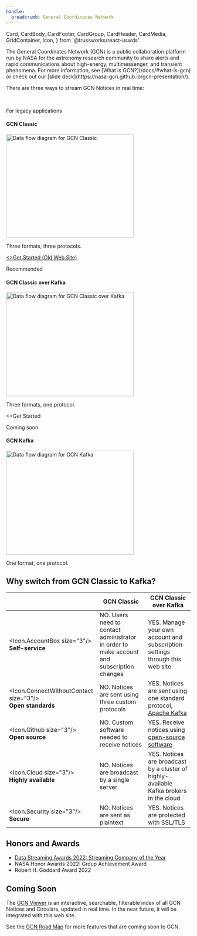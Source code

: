 ```yaml
---
handle:
  breadcrumb: General Coordinates Network
---
```


  Card,
  CardBody,
  CardFooter,
  CardGroup,
  CardHeader,
  CardMedia,
  GridContainer,
  Icon,
} from '@trussworks/react-uswds'



<Hero />

<GridContainer className="usa-section">
  The General Coordinates Network (GCN) is a public collaboration platform run by NASA for the astronomy research community to share alerts and rapid communications about high-energy, multimessenger, and transient phenomena. For more information, see [What is GCN?](/docs/#what-is-gcn) or check out our [slide deck](https://nasa-gcn.github.io/gcn-presentation/).

There are three ways to stream GCN Notices in real time:

<br />
<CardGroup>
  <Card gridLayout={{ tablet: { col: 4 } }} headerFirst>
    <CardHeader className="bg-base-lighter">
      <p className="margin-0 text-base-dark">For legacy applications</p>
      <h4 className="usa-card__heading">GCN Classic</h4>
    </CardHeader>
    <CardMedia imageClass="bg-white padding-2">
      <img
        src={gcn_classic}
        width="347.84"
        height="282.47"
        loading="lazy"
        alt="Data flow diagram for GCN Classic"
      />
    </CardMedia>
    <CardBody>
      <p>Three formats, three protocols.</p>
    </CardBody>
    <CardFooter>
      <a
        className="usa-button usa-button--base"
        href="https://gcn.gsfc.nasa.gov/invitation.html"
      >
        <>Get Started (Old Web Site)</>
      </a>
    </CardFooter>
  </Card>
  <Card
    className="card-accent-cool"
    gridLayout={{ tablet: { col: 4 } }}
    headerFirst
  >
    <CardHeader>
      <p className="margin-0">Recommended</p>
      <h4 className="usa-card__heading">GCN Classic over Kafka</h4>
    </CardHeader>
    <CardMedia imageClass="bg-white padding-2">
      <img
        src={gcn_classic_over_kafka}
        width="347.84"
        height="282.47"
        loading="lazy"
        className="height-auto"
        alt="Data flow diagram for GCN Classic over Kafka"
      />
    </CardMedia>
    <CardBody>
      <p>Three formats, one protocol.</p>
    </CardBody>
    <CardFooter>
      <Link className="usa-button" to="/quickstart">
        <>Get Started</>
      </Link>
    </CardFooter>
  </Card>
  <Card gridLayout={{ tablet: { col: 4 } }} headerFirst>
    <CardHeader className="bg-base-lighter">
      <p className="margin-0 text-base-dark">Coming soon</p>
      <h4 className="usa-card__heading">GCN Kafka</h4>
    </CardHeader>
    <CardMedia imageClass="bg-white padding-2">
      <img
        src={gcn_kafka}
        width="347.84"
        height="282.47"
        loading="lazy"
        alt="Data flow diagram for GCN Kafka"
      />
    </CardMedia>
    <CardBody>
      <p>One format, one protocol.</p>
    </CardBody>
  </Card>
</CardGroup>

## Why switch from GCN Classic to Kafka?

  <div className="overflow-table">

|                                                                      | GCN Classic                                                                                                                           | GCN Classic over Kafka                                                                                                                    |
| -------------------------------------------------------------------- | ------------------------------------------------------------------------------------------------------------------------------------- | ----------------------------------------------------------------------------------------------------------------------------------------- |
| <div><Icon.AccountBox size="3"/></div> **Self-service**              | <span className="text-red text-bold">NO.</span> Users need to contact administrator in order to make account and subscription changes | <span className="text-green text-bold">YES.</span> Manage your own account and subscription settings through this web site                |
| <div><Icon.ConnectWithoutContact size="3"/></div> **Open standards** | <span className="text-red text-bold">NO.</span> Notices are sent using three custom protocols                                         | <span className="text-green text-bold">YES.</span> Notices are sent using one standard protocol, [Apache Kafka](https://kafka.apache.org) |
| <div><Icon.Github size="3"/></div> **Open source**                   | <span className="text-red text-bold">NO.</span> Custom software needed to receive notices                                             | <span className="text-green text-bold">YES.</span> Receive notices using [open-source software](/docs/client)                             |
| <div><Icon.Cloud size="3"/></div> **Highly available**               | <span className="text-red text-bold">NO.</span> Notices are broadcast by a single server                                              | <span className="text-green text-bold">YES.</span> Notices are broadcast by a cluster of highly-available Kafka brokers in the cloud      |
| <div><Icon.Security size="3"/></div> **Secure**                      | <span className="text-red text-bold">NO.</span> Notices are sent as plaintext                                                         | <span className="text-green text-bold">YES.</span> Notices are protected with SSL/TLS                                                     |

  </div>

## Honors and Awards

- [Data Streaming Awards 2022: Streaming Company of the Year](https://www.datastreamingawards.io/winners/nasa-jpl)
- NASA Honor Awards 2022: Group Achievement Award
- Robert H. Goddard Award 2022

## Coming Soon

The [GCN Viewer](https://heasarc.gsfc.nasa.gov/tachgcn) is an interactive, searchable, filterable index of all GCN Notices and Circulars, updated in real time. In the near future, it will be integrated with this web site.

See the [GCN Road Map](docs/roadmap) for more features that are coming soon to GCN.

</GridContainer>
